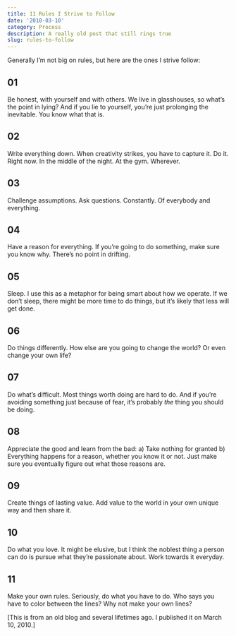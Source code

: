 ```yaml
---
title: 11 Rules I Strive to Follow
date: '2010-03-10'
category: Process
description: A really old post that still rings true
slug: rules-to-follow
---
```


Generally I’m not big on rules, but here are the ones I strive follow:

## 01
Be honest, with yourself and with others. We live in glasshouses, so what’s the point in lying? And if you lie to yourself, you’re just prolonging the inevitable. You know what that is.

## 02
Write everything down. When creativity strikes, you have to capture it. Do it. Right now. In the middle of the night. At the gym. Wherever.

## 03
Challenge assumptions. Ask questions. Constantly. Of everybody and everything.

## 04
Have a reason for everything. If you’re going to do something, make sure you know why. There’s no point in drifting.

## 05
Sleep. I use this as a metaphor for being smart about how we operate. If we don’t sleep, there might be more time to do things, but it’s likely that less will get done.

## 06
Do things differently. How else are you going to change the world? Or even change your own life?

## 07
Do what’s difficult. Most things worth doing are hard to do. And if you’re avoiding something just because of fear, it’s probably *the* thing you should be doing.

## 08
Appreciate the good and learn from the bad: a) Take nothing for granted b) Everything happens for a reason, whether you know it or not. Just make sure you eventually figure out what those reasons are.

## 09
Create things of lasting value. Add value to the world in your own unique way and then share it.

## 10
Do what you love. It might be elusive, but I think the noblest thing a person can do is pursue what they’re passionate about. Work towards it everyday.

## 11
Make your own rules. Seriously, do what you have to do. Who says you have to color between the lines? Why not make your own lines?

[This is from an old blog and several lifetimes ago. I published  it on March 10, 2010.]
